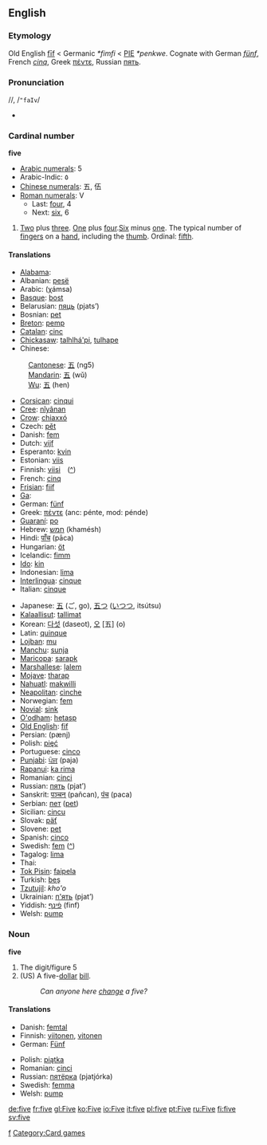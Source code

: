 ==English==

{{rank|war|short|able|392|five|need|met|boy}}

===Etymology===
Old English [[fif|fīf]] < Germanic ''*fimfi'' < [[PIE]] ''*penkwe''. Cognate with German ''[[fünf]]'', French ''[[cinq]]'', Greek [[πέντε]], Russian [[пять]].

===Pronunciation===
/{{IPAchar|ˈfaɪv}}/, /<tt>"faIv</tt>/
*{{audio|en-us-five.ogg|Audio (US)}}

===Cardinal number===
'''five'''

*[[w:Arabic numerals|Arabic numerals]]: 5
*Arabic-Indic: &#1637;
*[[w:Chinese numerals|Chinese numerals]]: 五, 伍
*[[w:Roman numerals|Roman numerals]]: V
**Last: [[four]], 4
**Next: [[six]], 6

# [[Two]] plus [[three]]. [[One]] plus [[four]].[[Six]] minus [[one]]. The typical number of [[finger]]s on a [[hand]], including the [[thumb]]. Ordinal: [[fifth]].

====Translations====
{{top}}
*[[Alabama]]: {{Unicode|[[táɬɬàapi]]}}
*Albanian: [[pesë]]
*Arabic: {{ARchar|[[خمسة]]}} (χámsa)
*[[Basque]]: [[bost]]
*Belarusian: [[пяць]] (pjats’)
*Bosnian: [[pet#Bosnian|pet]]
*[[Breton]]: [[pemp]]
*[[Catalan]]: [[cinc]]
*[[Chickasaw]]: [[talhlhá'pi]], [[tulhape]]
*Chinese:
:[[Cantonese]]: [[五]] (ng5)
:[[Mandarin]]: [[五]] (wǔ)
:[[Wu]]: [[五]] (hen)
*[[Corsican]]: [[cinqui]]
*[[Cree]]: [[nîyânan]]
*[[Crow]]: [[chiaxxó]]
*Czech: [[pět]]
*Danish: [[fem]]
*Dutch: [[vijf]]
*Esperanto: [[kvin]]
*Estonian: [[viis]]
*Finnish: [[viisi]]　([[:fi:viisi|^]])
*French: [[cinq]]
*[[Frisian]]: [[fiif]]
*[[Ga]]: {{Unicode|[[enumɔ]]}}
*German: [[fünf]]
*Greek: [[πέντε]] (anc: pénte, mod: pénde)
*[[Guaraní]]: [[po#Guarani|po]]
*Hebrew: [[חמש]] (khamésh)
*Hindi: [[पाँच]] (pāca)
*Hungarian: [[öt]]
*Icelandic: [[fimm]]
*[[Ido]]: [[kin]]
*Indonesian: [[lima#Indonesian|lima]]
*[[Interlingua]]: [[cinque]]
*Italian: [[cinque]]
{{mid}}
*Japanese: [[五]] (ご, go), [[五つ]] ([[いつつ]], itsútsu)
*[[Kalaallisut]]: [[tallimat]]
*Korean: [[다섯]] (daseot), [[오]] [五] (o)
*Latin: [[quinque]]
*[[Lojban]]: [[mu]]
*[[Manchu]]: [[sunja]]
*[[Maricopa]]: [[sarapk]]
*[[Marshallese]]: [[ļalem]]
*[[Mojave]]: [[tharap]]
*[[Nahuatl]]: [[makwilli]]
*[[Neapolitan]]: [[cìnche]]
*Norwegian: [[fem]]
*[[Novial]]: [[sink]]
*[[O'odham]]: [[hetasp]]
*[[Old English]]: [[fif]]
*Persian: {{FAchar|[[پنج|پَنج]]}} (pænj)
*Polish: [[pięć]]
*Portuguese: [[cinco]]
*[[Punjabi]]: [[ਪੰਜ]] (paja)
*[[Rapanui]]: [[ka rima]]
*Romanian: [[cinci]]
*Russian: [[пять]] (pjat’)
*Sanskrit: [[पञ्चन्]] (pañcan), [[पंच]] (paca)
*Serbian: [[пет]] ([[pet#Serbian|pet]])
*Sicilian: [[cincu]]
*Slovak: [[päť]]
*Slovene: [[pet]]
*Spanish: [[cinco]]
*Swedish: [[fem]] ([[:sv:fem|^]])
*Tagalog: [[lima#Tagalog|lima]]
*Thai: {{THchar|[[ห้า]]}} {{Unicode|(h̄̂ā)}}
*[[Tok Pisin]]: [[faipela]]
*Turkish: [[beş]]
*[[Tzutujil]]: ''kho'o''
*Ukrainian: [[п'ять]] (pjat’)
*Yiddish: [[פֿינף]] (finf)
*Welsh: [[pump#Welsh|pump]]
{{bottom}}

===Noun===
'''five'''

#The digit/figure 5
#(US) A five-[[dollar]] [[bill]].
#:''Can anyone here [[change]] a five?''

====Translations====
{{top}}
*Danish: [[femtal]] {{n}}
*Finnish: [[viitonen]], [[vitonen]]
*German: [[Fünf]] {{f}}
{{mid}}
*Polish: [[piątka]] {{f}}
*Romanian: [[cinci]] {{m}}
*Russian: [[пятёрка]] (pjatjórka) {{f}}
*Swedish: [[femma]]
*Welsh: [[pump]]
{{bottom}}

[[Category:Cardinal numbers|f]]
[[Category:Card games]]

[[de:five]]
[[fr:five]]
[[gl:Five]]
[[ko:Five]]
[[io:Five]]
[[it:five]]
[[pl:five]]
[[pt:Five]]
[[ru:Five]]
[[fi:five]]
[[sv:five]]